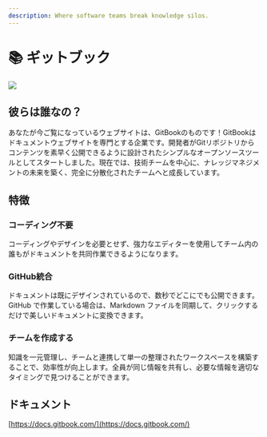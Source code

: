 ```yaml
---
description: Where software teams break knowledge silos.
---
```


# 📚 ギットブック

![](/.gitbook/assets/gitbook_logo.png)

## 彼らは誰なの？

あなたが今ご覧になっているウェブサイトは、GitBookのものです！GitBookはドキュメントウェブサイトを専門とする企業です。開発者がGitリポジトリからコンテンツを素早く公開できるように設計されたシンプルなオープンソースツールとしてスタートしました。現在では、技術チームを中心に、ナレッジマネジメントの未来を築く、完全に分散化されたチームへと成長しています。

## 特徴

### コーディング不要

コーディングやデザインを必要とせず、強力なエディターを使用してチーム内の誰もがドキュメントを共同作業できるようになります。

### GitHub統合

ドキュメントは既にデザインされているので、数秒でどこにでも公開できます。GitHub で作業している場合は、Markdown ファイルを同期して、クリックするだけで美しいドキュメントに変換できます。

### チームを作成する

知識を一元管理し、チームと連携して単一の整理されたワークスペースを構築することで、効率性が向上します。全員が同じ情報を共有し、必要な情報を適切なタイミングで見つけることができます。

## ドキュメント

[https://docs.gitbook.com/](https://docs.gitbook.com/)

